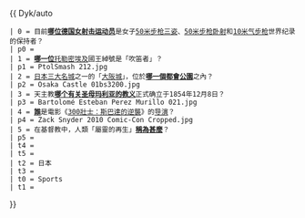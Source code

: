 {{ Dyk/auto
 | 0 = 目前'''[[索尼娅·普法伊尔席夫特|哪位德国女射击运动员]]'''是女子[[50米步枪三姿]]、[[50米步枪卧射]]和[[10米气步枪]]世界纪录的保持者？
 | p0 = 
 | 1 = '''[[托勒密十二世|哪一位]]'''[[托勒密埃及]]國王綽號是「吹笛者」？
 | p1 = PtolSmash 212.jpg
 | 2 = [[日本三名城|日本三大名城]]之一的「[[大阪城]]」，位於'''[[大阪城公園|哪一個都會公園]]'''之內？
 | p2 = Osaka Castle 01bs3200.jpg
 | 3 = 天主教'''[[圣母无染原罪|哪个有关圣母玛利亚的教义]]'''正式确立于1854年12月8日？
 | p3 = Bartolomé Esteban Perez Murillo 021.jpg
 | 4 = '''[[查克·史奈德|誰]]'''是電影《[[300壯士：斯巴達的逆襲]]》的[[导演]]？
 | p4 = Zack Snyder 2010 Comic-Con Cropped.jpg
 | 5 = 在基督教中，人類「屬靈的再生」'''[[重生_(基督教)|稱為甚麼]]'''？
 | p5 = 
 | t4 = 
 | t5 = 
 | t2 = 日本
 | t3 = 
 | t0 = Sports
 | t1 = 
}}